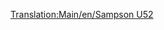[[Translation:Main/en/Sampson U52]]
{{Template:Avion/Fr
|Nom=Sampson U52
|Image=[[File:en/JunkersJU52.png|Sampson U52]]
|Coût=28 710 (57 420)
|Vitesse=473 km/h (296 MPH)
|Entretien=2 390 (4 780)
|Conception=1928
|Vie=20
|Capacité=25 passagers & 4 sacs de courrier
|
|Description=Le Sampson U52 est le premier avion disponible dans le jeu et, en conséquent, est assez petit, quoique coûteux à exploiter.
|Réalité=[http://www.wikipedia.org/wiki/fr:Junkers Ju 52 Junkers  Ju 52]
}}